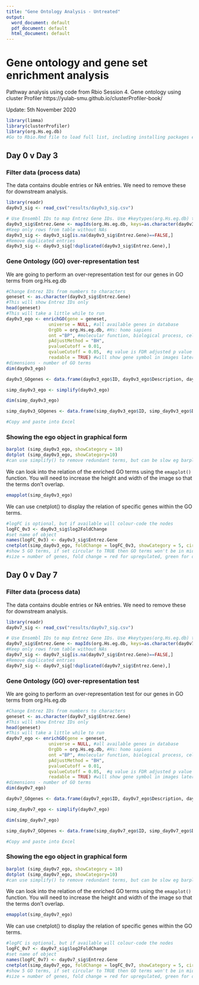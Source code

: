 ```yaml
---
title: "Gene Ontology Analysis - Untreated"
output:
  word_document: default
  pdf_document: default
  html_document: default
---
```



# Gene ontology and gene set enrichment analysis
Pathway analysis using code from Rbio Session 4. Gene ontology using cluster Profiler https://yulab-smu.github.io/clusterProfiler-book/

Update: 5th November 2020


```r
library(limma)
library(clusterProfiler)
library(org.Hs.eg.db)
#Go to Rbio.Rmd file to load full list, including installing packages etc. If having trouble, install individual packages using CRAN within R Studio. If still having trouble, then have to search Bioconductor for it.
```
## Day 0 v Day 3

### Filter data (process data)
The data contains double entries or NA entries. We need to remove these for downstream analysis.

```r
library(readr)
day0v3_sig <- read_csv("results/day0v3_sig.csv")

# Use Ensembl IDs to map Entrez Gene IDs. Use #keytypes(org.Hs.eg.db) to check what column names are
day0v3_sig$Entrez.Gene <- mapIds(org.Hs.eg.db, keys=as.character(day0v3_sig$Row.names), keytype="ENSEMBL", column="ENTREZID")
#Keep only rows from table without NAs
day0v3_sig <- day0v3_sig[is.na(day0v3_sig$Entrez.Gene)==FALSE,]
#Remove duplicated entries
day0v3_sig <- day0v3_sig[!duplicated(day0v3_sig$Entrez.Gene),]
```

### Gene Ontology (GO) over-representation test
We are going to perform an over-representation test for our genes in GO terms from org.Hs.eg.db

```r
#Change Entrez IDs from numbers to characters
geneset <- as.character(day0v3_sig$Entrez.Gene)
#This will show Entrez IDs only
head(geneset)
#This will take a little while to run
day0v3_ego <- enrichGO(gene = geneset, 
                universe = NULL, #all available genes in database
                OrgDb = org.Hs.eg.db, #Hs: homo sapiens
                ont ="BP", #molecular function, biological process, cellular component
                pAdjustMethod = "BH",
                pvalueCutoff = 0.01,
                qvalueCutoff = 0.05,  #q value is FDR adjusted p value
                readable = TRUE) #will show gene symbol in images later rather than Entrez Gene ID
#dimensions - number of GO terms
dim(day0v3_ego)

day0v3_GOgenes <- data.frame(day0v3_ego$ID, day0v3_ego$Description, day0v3_ego$p.adjust, day0v3_ego$geneID)

simp_day0v3_ego <- simplify(day0v3_ego)

dim(simp_day0v3_ego)

simp_day0v3_GOgenes <- data.frame(simp_day0v3_ego$ID, simp_day0v3_ego$Description, simp_day0v3_ego$p.adjust, simp_day0v3_ego$geneID)

#Copy and paste into Excel
```
### Showing the ego object in graphical form

```r
barplot (simp_day0v3_ego, showCategory = 10)
dotplot (simp_day0v3_ego, showCategory=10)
#can use simplify() to remove redundant terms, but can be slow eg barplot(simplify(ego))
```

We can look into the relation of the enriched GO terms using the `emapplot()` function. You will need to increase the height and width of the image so that the terms don't overlap.  

```r
emapplot(simp_day0v3_ego)
```

We can use cnetplot() to display the relation of specific genes within the GO terms.

```r
#logFC is optional, but if available will colour-code the nodes
logFC_0v3 <- day0v3_sig$log2FoldChange
#set name of object
names(logFC_0v3) <- day0v3_sig$Entrez.Gene
cnetplot(simp_day0v3_ego, foldChange = logFC_0v3, showCategory = 5, circular = FALSE)
#show 5 GO terms, if set circular to TRUE then GO terms won't be in middle, will be on edge of circle
#size = number of genes, fold change = red for upregulated, green for downregulated
```


## Day 0 v Day 7

### Filter data (process data)
The data contains double entries or NA entries. We need to remove these for downstream analysis.

```r
library(readr)
day0v7_sig <- read_csv("results/day0v7_sig.csv")

# Use Ensembl IDs to map Entrez Gene IDs. Use #keytypes(org.Hs.eg.db) to check what column names are
day0v7_sig$Entrez.Gene <- mapIds(org.Hs.eg.db, keys=as.character(day0v7_sig$Row.names), keytype="ENSEMBL", column="ENTREZID")
#Keep only rows from table without NAs
day0v7_sig <- day0v7_sig[is.na(day0v7_sig$Entrez.Gene)==FALSE,]
#Remove duplicated entries
day0v7_sig <- day0v7_sig[!duplicated(day0v7_sig$Entrez.Gene),]
```

### Gene Ontology (GO) over-representation test
We are going to perform an over-representation test for our genes in GO terms from org.Hs.eg.db

```r
#Change Entrez IDs from numbers to characters
geneset <- as.character(day0v7_sig$Entrez.Gene)
#This will show Entrez IDs only
head(geneset)
#This will take a little while to run
day0v7_ego <- enrichGO(gene = geneset, 
                universe = NULL, #all available genes in database
                OrgDb = org.Hs.eg.db, #Hs: homo sapiens
                ont ="BP", #molecular function, biological process, cellular component
                pAdjustMethod = "BH",
                pvalueCutoff = 0.01,
                qvalueCutoff = 0.05,  #q value is FDR adjusted p value
                readable = TRUE) #will show gene symbol in images later rather than Entrez Gene ID
#dimensions - number of GO terms
dim(day0v7_ego)

day0v7_GOgenes <- data.frame(day0v7_ego$ID, day0v7_ego$Description, day0v7_ego$p.adjust, day0v7_ego$geneID)

simp_day0v7_ego <- simplify(day0v7_ego)

dim(simp_day0v7_ego)

simp_day0v7_GOgenes <- data.frame(simp_day0v7_ego$ID, simp_day0v7_ego$Description, simp_day0v7_ego$p.adjust, simp_day0v7_ego$geneID)

#Copy and paste into Excel
```
### Showing the ego object in graphical form

```r
barplot (simp_day0v7_ego, showCategory = 10)
dotplot (simp_day0v7_ego, showCategory=10)
#can use simplify() to remove redundant terms, but can be slow eg barplot(simplify(ego))
```

We can look into the relation of the enriched GO terms using the `emapplot()` function. You will need to increase the height and width of the image so that the terms don't overlap.  

```r
emapplot(simp_day0v7_ego)
```

We can use cnetplot() to display the relation of specific genes within the GO terms.

```r
#logFC is optional, but if available will colour-code the nodes
logFC_0v7 <- day0v7_sig$log2FoldChange
#set name of object
names(logFC_0v7) <- day0v7_sig$Entrez.Gene
cnetplot(simp_day0v7_ego, foldChange = logFC_0v7, showCategory = 5, circular = FALSE)
#show 5 GO terms, if set circular to TRUE then GO terms won't be in middle, will be on edge of circle
#size = number of genes, fold change = red for upregulated, green for downregulated
```
